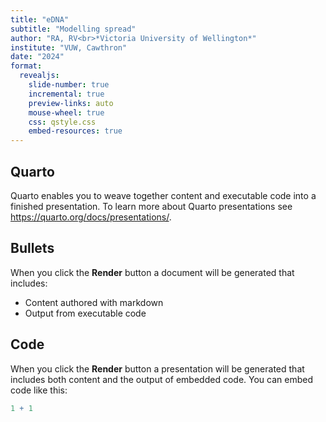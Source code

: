 ```yaml
---
title: "eDNA"
subtitle: "Modelling spread"
author: "RA, RV<br>*Victoria University of Wellington*"
institute: "VUW, Cawthron"
date: "2024"
format:
  revealjs: 
    slide-number: true
    incremental: true
    preview-links: auto
    mouse-wheel: true
    css: qstyle.css
    embed-resources: true
---
```


## Quarto

Quarto enables you to weave together content and executable code into a finished presentation. To learn more about Quarto presentations see <https://quarto.org/docs/presentations/>.

## Bullets

When you click the **Render** button a document will be generated that includes:

-   Content authored with markdown
-   Output from executable code

## Code

When you click the **Render** button a presentation will be generated that includes both content and the output of embedded code. You can embed code like this:

```r
1 + 1
```
